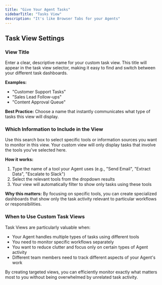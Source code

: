```yaml
---
title: "Give Your Agent Tasks"
sidebarTitle: "Tasks View"
description: "It's like Browser Tabs for your Agents"
---
```



## Task View Settings

### View Title

Enter a clear, descriptive name for your custom task view. This title will appear in the task view selector, making it easy to find and switch between your different task dashboards.

**Examples:**

- "Customer Support Tasks"
- "Sales Lead Follow-ups"
- "Content Approval Queue"

**Best Practice:** Choose a name that instantly communicates what type of tasks this view will display.

### Which Information to Include in the View

Use this search box to select specific tools or information sources you want to monitor in this view. Your custom view will only display tasks that involve the tools you've selected here.

**How it works:**

1. Type the name of a tool your Agent uses (e.g., "Send Email", "Extract Data", "Escalate to Slack")
2. Select the relevant tools from the dropdown results
3. Your view will automatically filter to show only tasks using these tools

**Why this matters:** By focusing on specific tools, you can create specialized dashboards that show only the task activity relevant to particular workflows or responsibilities.

### When to Use Custom Task Views

Task Views are particularly valuable when:

- Your Agent handles multiple types of tasks using different tools
- You need to monitor specific workflows separately
- You want to reduce clutter and focus only on certain types of Agent activity
- Different team members need to track different aspects of your Agent's work

By creating targeted views, you can efficiently monitor exactly what matters most to you without being overwhelmed by unrelated task activity.